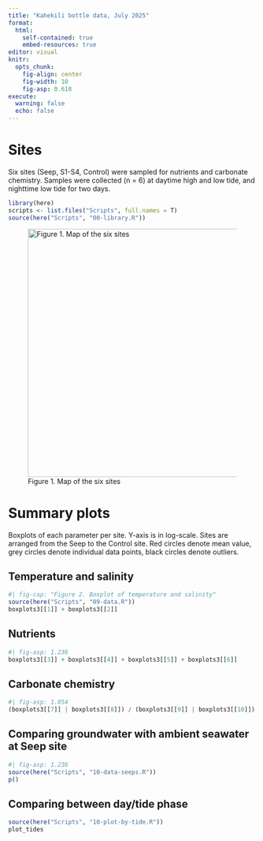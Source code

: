 ```yaml
---
title: "Kahekili bottle data, July 2025"
format:
  html:
    self-contained: true
    embed-resources: true
editor: visual
knitr:
  opts_chunk:
    fig-align: center
    fig-width: 10
    fig-asp: 0.618
execute:
  warning: false
  echo: false
---
```


# Sites

Six sites (Seep, S1-S4, Control) were sampled for nutrients and carbonate chemistry. Samples were collected (n = 6) at daytime high and low tide, and nighttime low tide for two days.

```r
library(here)
scripts <- list.files("Scripts", full.names = T)
source(here("Scripts", "00-library.R"))
```

![Figure 1. Map of the six sites](images/map-03.jpeg){fig-align="center" width="503"}

# Summary plots

Boxplots of each parameter per site. Y-axis is in log-scale. Sites are arranged from the Seep to the Control site. Red circles denote mean value, grey circles denote individual data points, black circles denote outliers.

## Temperature and salinity

```r
#| fig-cap: "Figure 2. Boxplot of temperature and salinity"
source(here("Scripts", "09-data.R"))
boxplots3[[1]] + boxplots3[[2]]
```

## Nutrients

```r
#| fig-asp: 1.236
boxplots3[[3]] + boxplots3[[4]] + boxplots3[[5]] + boxplots3[[6]]
```

## Carbonate chemistry

```r
#| fig-asp: 1.854
(boxplots3[[7]] | boxplots3[[8]]) / (boxplots3[[9]] | boxplots3[[10]]) / (boxplots3[[11]] | plot_spacer())
```

## Comparing groundwater with ambient seawater at Seep site

```r
#| fig-asp: 1.236
source(here("Scripts", "10-data-seeps.R"))
p()
```

## Comparing between day/tide phase

```r
source(here("Scripts", "10-plot-by-tide.R"))
plot_tides
```
